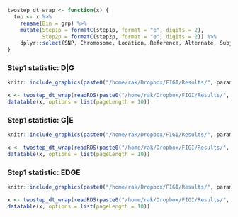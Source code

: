 
```r
twostep_dt_wrap <- function(x) {
  tmp <- x %>% 
    rename(Bin = grp) %>% 
    mutate(Step1p = formatC(step1p, format = "e", digits = 2),
           Step2p = formatC(step2p, format = "e", digits = 2)) %>% 
    dplyr::select(SNP, Chromosome, Location, Reference, Alternate, Subjects, Cases, Bin, Step1p, Step2p)
}
```


### Step1 statistic: D|G
```r
knitr::include_graphics(paste0("/home/rak/Dropbox/FIGI/Results/", params$exposure, "/plots/twostep_wht_chiSqG_", params$exposure, "_", params$covariates, "_chiSqG_ld_clump.png"))

x <- twostep_dt_wrap(readRDS(paste0("/home/rak/Dropbox/FIGI/Results/", params$exposure, "/files/twostep_wht_chiSqG_", params$exposure, "_", params$covariates, "_chiSqG_ld_clump.rds")))
datatable(x, options = list(pageLength = 10))
```

### Step1 statistic: G|E
```r
knitr::include_graphics(paste0("/home/rak/Dropbox/FIGI/Results/", params$exposure, "/plots/twostep_wht_chiSqGE_", params$exposure, "_", params$covariates, "_chiSqG_ld_clump.png"))

x <- twostep_dt_wrap(readRDS(paste0("/home/rak/Dropbox/FIGI/Results/", params$exposure, "/files/twostep_wht_chiSqGE_", params$exposure, "_", params$covariates, "_chiSqG_ld_clump.rds")))
datatable(x, options = list(pageLength = 10))
```

### Step1 statistic: EDGE
```r
knitr::include_graphics(paste0("/home/rak/Dropbox/FIGI/Results/", params$exposure, "/plots/twostep_wht_chiSqEDGE_", params$exposure, "_", params$covariates, "_chiSqG_ld_clump.png"))

x <- twostep_dt_wrap(readRDS(paste0("/home/rak/Dropbox/FIGI/Results/", params$exposure, "/files/twostep_wht_chiSqEDGE_", params$exposure, "_", params$covariates, "_chiSqG_ld_clump.rds")))
datatable(x, options = list(pageLength = 10))
```


